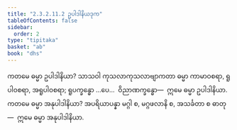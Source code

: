 ```yaml
---
title: "2.3.2.11.2 ဥပါဒါနိယဒုက"
tableOfContents: false
sidebar:
  order: 2
type: "tipitaka"
basket: "ab"
book: "dhs"
---
```



<DynamicBreadcrumb />

<Division number="1225" book="dhs" e="ch" v="29" p="242">

<Paragraph number="1922" book="dhs">
ကတမေ ဓမ္မာ ဥပါဒါနိယာ? သာသဝါ ကုသလာကုသလာဗျာကတာ ဓမ္မာ ကာမာဝစရာ, ရူပါဝစရာ, အရူပါဝစရာ; ရူပက္ခန္ဓော …ပေ…  ဝိညာဏက္ခန္ဓော—  ဣမေ ဓမ္မာ ဥပါဒါနိယာ.
</Paragraph>

</Division>
<Division number="1226" book="dhs" e="ch" v="29" p="242">

<Paragraph number="1923" book="dhs">
ကတမေ ဓမ္မာ အနုပါဒါနိယာ? အပရိယာပန္နာ မဂ္ဂါ စ, မဂ္ဂဖလာနိ စ, အသင်္ခတာ စ ဓာတု—  ဣမေ ဓမ္မာ အနုပါဒါနိယာ.
</Paragraph>
</Division>